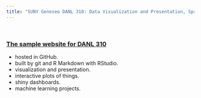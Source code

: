 ```yaml
---
title: "SUNY Geneseo DANL 310: Data Visualization and Presentation, Spring 2022"
---
```


&nbsp;

### [The sample website for DANL 310](http://bcdanl.github.io)

- hosted in GitHub.
- built by git and R Markdown with RStudio. 
- visualization and presentation.
- interactive plots of things.
- shiny dashboards.
- machine learning projects.

